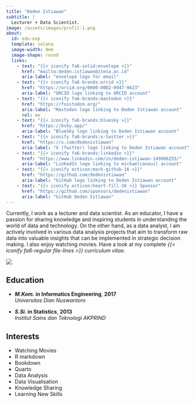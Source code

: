 ```yaml
---
title: "Deden Istiawan"
subtitle: |
  Lecturer + Data Scientist.
image: /assets/images/profil-1.png
about:
  id: edu-exp
  template: solana
  image-width: 9em
  image-shape: round
  links:
    - text: "{{< iconify fa6-solid:envelope >}}"
      href: "mailto:deden.istiawan@itesa.ac.id"
      aria-label: "envelope logo for email"
    - text: "{{< iconify fa6-brands:orcid >}}"
      href: "https://orcid.org/0000-0002-0947-9623"
      aria-label: "ORCID logo linking to ORCID account"
    - text: "{{< iconify fa6-brands:mastodon >}}"
      href: "https://fosstodon.org/"
      aria-label: "Mastodon logo linking to Deden Istiawan account"
      rel: me
    - text: "{{< iconify fa6-brands:bluesky >}}"
      href: "https://bsky.app/"
      aria-label: "BlueSky logo linking to Deden Istiawan account"
    - text: "{{< iconify fa6-brands:x-twitter >}}"
      href: "https://x.com/dedenistiawan"
      aria-label: "X (Twitter) logo linking to Deden Istiawan account"
    - text: "{{< iconify fa6-brands:linkedin >}}"
      href: "https://www.linkedin.com/in/deden-istiawan-149806255/"
      aria-label: "LinkedIn logo linking to mickaelcanouil account"
    - text: "{{< iconify octicon:mark-github-16 >}}"
      href: "https://github.com/dedenistiawan"
      aria-label: "GitHub logo linking to Deden Istiawan account"
    - text: "{{< iconify octicon:heart-fill-16 >}} Sponsor"
      href: "https://github.com/sponsors/dedenistiawan"
      aria-label: "GitHub Deden Istiawan"
---
```


::: {#edu-exp}
:::

Currently, I work as a lecturer and data scientist. As an educator, I have a passion for sharing knowledge and inspiring students in understanding the world of data and technology. On the other hand, as a data analyst, I am actively involved in various data analysis projects that aim to transform raw data into valuable insights that can be implemented in strategic decision making. I also enjoy watching movies. Have a look at my complete _{{< iconify fa6-regular file-lines >}} curriculum vitae_.

![](https://raw.githubusercontent.com/Platane/snk/output/github-contribution-grid-snake.svg){fig-alt="Github Commit History"}

:::: {.grid}

::: {.g-col-12 .g-col-md-8 style="text-align: left;"}
## Education

- **_M.Kom._ in Informatics Engineering**, **2017**  
  *Universitas Dian Nuswantoro*

- **_S.Si._ in Statistics**, **2013**  
  *Institut Sains dan Teknologi AKPRIND*
:::

::: {.g-col-12 .g-col-md-4 style="text-align: left;"}
## Interests

- Watching Movies
- R markdown
- Bookdown
- Quarto
- Data Analysis
- Data Visualisation
- Knowledge Sharing
- Learning New Skills
:::

::::
